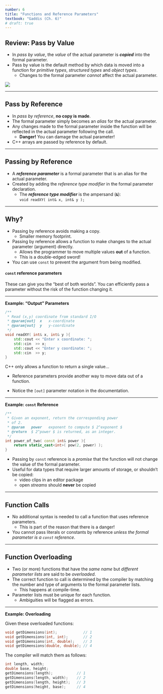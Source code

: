 ```yaml
---
number: 6
title: "Functions and Reference Parameters"
textbook: "Gaddis (Ch. 6)"
# draft: true
---
```


## Review: Pass by Value

* In _pass by value_, the _value_ of the actual parameter is **_copied_** into the formal parameter.
* Pass by value is the default method by which data is moved into a function for _primitive types_, _structured types_ and _object types_.
    - Changes to the formal parameter _cannot_ affect the actual parameter.

![](images/shared/copy-stamp.jpg)

---

## Pass by Reference

* In _pass by reference_, **no copy is made**.
* The formal parameter simply becomes an _alias_ for the actual parameter.
* Any changes made to the formal parameter inside the function will be reflected in the actual parameter following the call.
    - **[Danger!]{.red}**  You can damage the actual parameter!
* C++ arrays are passed by reference by default.

---

## Passing by Reference

* A **_reference parameter_** is a formal parameter that is an alias for the actual parameter.
* Created by adding the _reference type modifier_ in the formal parameter declaration.
    - The **_reference type modifier_** is the ampersand (**` & `**):   <br />
    `void readXY( int& x, int& y );`

---

## Why?

* Passing by reference [avoids making a copy]{.highlight-green}.
    - Smaller memory footprint.

* Passing by reference [allows a function to make changes to the actual parameter (argument) directly]{.highlight-green}.
    - Allows the programmer to move multiple values **out** of a function.
    - This is a double-edged sword!
* You can use `const` to prevent the argument from being modified. 

:::{.small-80}
::: {.callout-tip appearance="minimal"}
#### `const` reference parameters
These can give you the "best of both worlds".  You can efficiently pass a parameter
without the risk of the function changing it.
:::
:::

---

**Example: "Output" Parameters**

``` cpp
/**
 * Read (x,y) coordinate from standard I/O
 * @param[out]  x   x-coordinate
 * @param[out]  y   y-coordinate
 */
void readXY( int& x, int& y ){
    std::cout << "Enter x coordinate: ";
    std::cin  >> x;
    std::cout << "Enter y coordinate: ";
    std::cin  >> y;
}
```

C++ only allows a function to return a single value...

::: {.fragment data-code-focus="6"}
* Reference parameters provide another way to move data out of a function.
:::

::: {.fragment data-code-focus="3-4"}
* Notice the `[out]` parameter notation in the documentation.
:::

---

**Example: `const` Reference**

``` cpp
/**
 * Given an exponent, return the corresponding power
 * of 2.
 * @param   power   exponent to compute $ 2^exponent $
 * @return  $ 2^power $ is returned, as an integer.
 */
int power_of_two( const int& power ){
    return static_cast<int>( pow(2, power) );
}
```

* Passing by `const` reference is a _promise_ that the function will not change the value of the formal parameter.
* Useful for data types that require larger amounts of storage, or shouldn't be copied:
    * video clips in an editor package
    * open _streams_ should **never** be copied

---

## Function Calls

* No additional syntax is needed to call a function that uses reference parameters.
    - [This is part of the reason that there is a danger!]{.highlight-red}

* [You cannot pass literals or constants by reference _unless the formal parameter is a `const` reference_.]{.highlight}

---

## Function Overloading

* Two (or more) functions that have the _same name_ but _different parameter lists_ are said to be _overloaded_.
* The correct function to call is determined by the compiler by matching the number and type of arguments to the formal parameter lists.
    - This happens at compile-time.
* Parameter lists must be unique for each function.
    - Ambiguities will be flagged as errors.

---

**Example: Overloading**

Given these overloaded functions:  
``` cpp
void getDimensions(int);            // 1
void getDimensions(int, int);       // 2
void getDimensions(int, double);    // 3
void getDimensions(double, double); // 4 
```
The compiler will match them as follows:
``` cpp
int length, width; 
double base, height;
getDimensions(length);           // 1
getDimensions(length, width);    // 2
getDimensions(length, height);   // 3
getDimensions(height, base);     // 4
```

